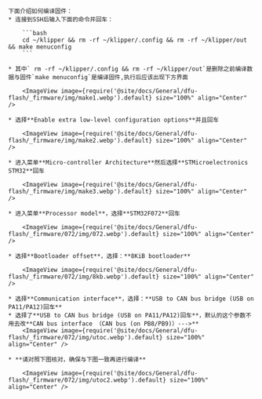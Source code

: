 

    下面介绍如何编译固件：
    * 连接到SSH后输入下面的命令并回车：

        ```bash
        cd ~/klipper && rm -rf ~/klipper/.config && rm -rf ~/klipper/out && make menuconfig
        ```

    * 其中` rm -rf ~/klipper/.config && rm -rf ~/klipper/out`是删除之前编译数据与固件`make menuconfig`是编译固件,执行后应该出现下方界面

        <ImageView image={require('@site/docs/General/dfu-flash/_firmware/img/make1.webp').default} size="100%" align="Center" />

    * 选择**Enable extra low-level configuration options**并且回车

        <ImageView image={require('@site/docs/General/dfu-flash/_firmware/img/make2.webp').default} size="100%" align="Center" />

    * 进入菜单**Micro-controller Architecture**然后选择**STMicroelectronics STM32**回车

        <ImageView image={require('@site/docs/General/dfu-flash/_firmware/img/make3.webp').default} size="100%" align="Center" />

    * 进入菜单**Processor model**，选择**STM32F072**回车

        <ImageView image={require('@site/docs/General/dfu-flash/_firmware/072/img/072.webp').default} size="100%" align="Center" />

    * 选择**Bootloader offset**，选择：**8KiB bootloader**

        <ImageView image={require('@site/docs/General/dfu-flash/_firmware/072/img/8kb.webp').default} size="100%" align="Center" />

    * 选择**Communication interface**，选择：**USB to CAN bus bridge (USB on PA11/PA12)回车**
    * 选择了**USB to CAN bus bridge (USB on PA11/PA12)回车**，默认的这个参数不用去改**CAN bus interface （CAN bus (on PB8/PB9)）--->** 
        <ImageView image={require('@site/docs/General/dfu-flash/_firmware/072/img/utoc.webp').default} size="100%" align="Center" />   
    
    * **请对照下图核对，确保与下图一致再进行编译**
       
        <ImageView image={require('@site/docs/General/dfu-flash/_firmware/072/img/utoc2.webp').default} size="100%" align="Center" />
             